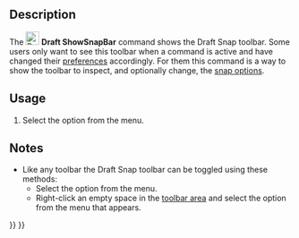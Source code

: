<languages/>

{{Docnav
|[[Draft_Heal|Heal]]
|[[Draft_Tray|Tray]]
|[[Draft_Workbench|Draft]]
|IconL=Draft_Heal.svg
|IconR=
|IconC=Workbench_Draft.svg
}}

<div class="mw-translate-fuzzy">
{{GuiCommand/cs|Name=Draft ShowSnapBar|Name/cs=Draft ShowSnapBar|Workbenches=[[Draft_Workbench/cs|Draft]], [[Arch_Workbench/cs|Arch]]|MenuLocation=Draft → Utilities → Show Snap Bar}}
</div>

==Description== 

The [[Image:Draft_ShowSnapBar.svg|24px]] '''Draft ShowSnapBar''' command shows the Draft Snap toolbar. Some users only want to see this toolbar when a command is active and have changed their [[Draft_Snap#Preferences|preferences]] accordingly. For them this command is a way to show the toolbar to inspect, and optionally change, the [[Draft_Snap|snap options]].

==Usage==

# Select the {{MenuCommand|Utilities → [[Image:Draft_ShowSnapBar.svg|16px]] Show snap toolbar}} option from the menu.

==Notes==

* Like any toolbar the Draft Snap toolbar can be toggled using these methods:
** Select the {{MenuCommand|View → Toolbars → Draft snap}} option from the menu.
** Right-click an empty space in the [[Interface|toolbar area]] and select the {{MenuCommand|Draft Snap}} option from the menu that appears.


{{Docnav
|[[Draft_Heal|Heal]]
|[[Draft_Tray|Tray]]
|[[Draft_Workbench|Draft]]
|IconL=Draft_Heal.svg
|IconR=
|IconC=Workbench_Draft.svg
}}

{{Draft Tools navi{{#translation:}}}}
{{Userdocnavi{{#translation:}}}}